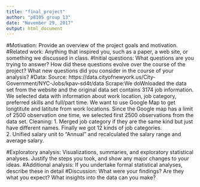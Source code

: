 ```yaml
---
title: "final_project"
author: "p8105 group 13"
date: "November 29, 2017"
output: html_document
---
```

#Motivation: 
Provide an overview of the project goals and motivation.
#Related work: 
Anything that inspired you, such as a paper, a web site, or something we discussed in class.
#Initial questions:
What questions are you trying to answer? How did these questions evolve over the course of the project? What new questions did you consider in the course of your analysis?
#Data: 
Source: https://data.cityofnewyork.us/City-Government/NYC-Jobs/kpav-sd4t/data
Scrape:We doWnloaded the data set from the website and the original data set contains 3174 job information. We selected data with information about work location, job category, preferred skills and full/part time. We want to use Google Map to get longtitute and latitute from work locations. Since the Google map has a limit of 2500 observation one time, we selected first 2500 observations from the data set.
Cleaning:
1. Merged job category if they are the same kind but just have different names. Finally we got 12 kinds of job categories.  
2. Unified salary unit to "Annual" and recalculated the salary range and average salary.  

#Exploratory analysis: 
Visualizations, summaries, and exploratory statistical analyses. Justify the steps you took, and show any major changes to your ideas.
#Additional analysis:
If you undertake formal statistical analyses, describe these in detail
#Discussion: 
What were your findings? Are they what you expect? What insights into the data can you make?

